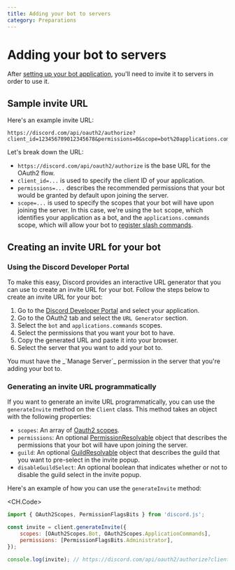 ```yaml
---
title: Adding your bot to servers
category: Preparations
---
```


# Adding your bot to servers

After [setting up your bot application](/preparations/setting-up-a-bot-application), you'll need to invite it to servers in order to use it.

## Sample invite URL

Here's an example invite URL:

```url
https://discord.com/api/oauth2/authorize?client_id=123456789012345678&permissions=0&scope=bot%20applications.commands
```

Let's break down the URL:

- `https://discord.com/api/oauth2/authorize` is the base URL for the OAuth2 flow.
- `client_id=...` is used to specify the client ID of your application.
- `permissions=...` describes the recommended permissions that your bot would be granted by default upon joining the server.
- `scope=...` is used to specify the scopes that your bot will have upon joining the server. In this case, we're using the `bot` scope, which identifies your application as a bot, and the `applications.commands` scope, which will allow your bot to [register slash commands](/slash-commands/register-slash-commands).

## Creating an invite URL for your bot

### Using the Discord Developer Portal

To make this easy, Discord provides an interactive URL generator that you can use to create an invite URL for your bot. Follow the steps below to create an invite URL for your bot:

1. Go to the [Discord Developer Portal](https://discord.com/developers/applications) and select your application.
2. Go to the OAuth2 tab and select the `URL Generator` section.
3. Select the `bot` and `applications.commands` scopes.
4. Select the permissions that you want your bot to have.
5. Copy the generated URL and paste it into your browser.
6. Select the server that you want to add your bot to.

<Alert title="Warning" type="warning">
	You must have the _`Manage Server`_ permission in the server that you're adding your bot to.
</Alert>

### Generating an invite URL programmatically

If you want to generate an invite URL programmatically, you can use the `generateInvite` method on the `Client` class. This method takes an object with the following properties:

- `scopes`: An array of [Oauth2 scopes](https://discord-api-types.dev/api/discord-api-types-v10/enum/OAuth2Scopes).
- `permissions`: An optional [PermissionResolvable](https://old.discordjs.dev/#/docs/discord.js/main/typedef/PermissionResolvable) object that describes the permissions that your bot will have upon joining the server.
- `guild`: An optional [GuildResolvable](https://old.discordjs.dev/#/docs/discord.js/main/typedef/GuildResolvable) object that describes the guild that you want to pre-select in the invite popup.
- `disableGuildSelect`: An optional boolean that indicates whether or not to disable the guild select in the invite popup.

Here's an example of how you can use the `generateInvite` method:

<CH.Code>

```js
import { OAuth2Scopes, PermissionFlagsBits } from 'discord.js';

const invite = client.generateInvite({
	scopes: [OAuth2Scopes.Bot, OAuth2Scopes.ApplicationCommands],
	permissions: [PermissionFlagsBits.Administrator],
});

console.log(invite); // https://discord.com/api/oauth2/authorize?client_id=123456789012345678&permissions=8&scope=bot%20applications.commands
```
